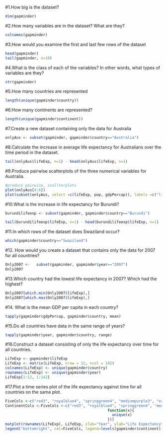 #1.How big is the dataset?
```r
dim(gapminder)
```
#2.How many variables are in the dataset? What are they?
```r
colnames(gapminder)
```
#3.How would you examine the first and last few rows of the dataset
```r
head(gapminder)
tail(gapminder, n=10)
```
#4.What is the class of each of the variables? In other words, what types of variables are they?
```r
str(gapminder)
```
#5.How many countries are represented
```r
length(unique(gapminder$country))
```
#6.How many continents are represented?
```r
length(unique(gapminder$continent))
```
#7.Create a new dataset containing only the data for Australia
```r
onlyAus <- subset(gapminder, gapminder$country=="Australia")
```
#8.Calculate the increase in average life expectancy for Australians over the time period in the dataset.
```r
tail(onlyAus$lifeExp, n=1) - head(onlyAus$lifeExp, n=1)
```
#9.Produce pairwise scatterplots of the three numerical variables for Australia.
```r
#produce pairwise, scallterplots
plot(onlyAus[4:6])
plot(subset(onlyAus, select =c(lifeExp, pop, gdpPercap)), labels =c("life expectancy", "population", "GDP per capita"))
```
#10.What is the increase in life expectancy for Burundi?
```r
burundilifeexp <- subset(gapminder, gapminder$country=="Burundi")

tail(burundilifeexp$lifeExp, n=1) - head(burundilifeexp$lifeExp, n=1)
```
#11.In which rows of the dataset does Swaziland occur?
```r
which(gapminder$country=="Swaziland")
```
#12. How would you create a dataset that contains only the data for 2007 for all countries?
```r
Only2007 <-   subset(gapminder, gapminder$year=="2007")
Only2007
```
#13.Which country had the lowest life expectancy in 2007? Which had the highest?
```r
Only2007[which.min(Only2007$lifeExp),]
Only2007[which.max(Only2007$lifeExp),]
```
#14. What is the mean GDP per capita in each country?
```r
tapply(gapminder$gdpPercap, gapminder$country, mean)
```
#15.Do all countries have data in the same range of years?
```r
tapply(gapminder$year, gapminder$country, range)
```
#16.Construct a dataset consisting of only the life expectancy over time for all countries.
```r
LifeExp <- gapminder$lifeExp
LifeExp <- matrix(LifeExp, nrow = 12, ncol = 142)
colnames(LifeExp) <- unique(gapminder$country)
rownames(LifeExp) <- unique(gapminder$year)
LifeExp[1:12, 1:142]
```
#17.Plot a time series plot of the life expectancy against time for all countries on the same plot.
```r

FiveCols <-c("red3", "royalblue4", "springgreen4", "mediumpurple3", "orange2")
ContinentCols <-FiveCols <-c("red3", "royalblue4", "springgreen4", "mediumpurple3", "orange2")[tapply(gapminder$continent,gapminder$country, 
                                              function(x){
                                                unique(x)
                                              })]
matplot(rownames(LifeExp), LifeExp, xlab="Year", ylab="Life Expectancy", type = "l", lty = 1, col = ContinentCols, ylim = c(10,82))
legend("bottomright", col=FiveCols, legend=levels(gapminder$continent),lty=1, bty="n")
```































